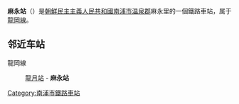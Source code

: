{{unreferenced|time=2015-01-15T04:37:23+00:00}}
{{朝鮮半島車站資訊
|公司色 = blue
|文字色 =
|站名 = 麻永站
|圖片 =
|pxl =
|圖片說明 =
|前一站 = [[龙月站_(南浦市)|龍月]]
|前一站距離 =
|後一站距離 =
|後一站 =
|所屬路線 = [[龍岡線|龍岡線]]
|距離 = 18.3
|起點站 = [[龙冈站|龙冈]]
|諺文 = 마영역
|朝鮮漢字 = 麻永驛
|文觀部式 =
|馬-賴式 = Mayŏng-yŏk
|副站名 =
|車站編號 =
|停站路線數 =
|所屬公司 = [[朝鮮民主主義人民共和國鐵道省|朝鮮民主主義人民共和國鐵道省]]
|所在地 =[[南浦市|南浦市]][[温泉郡|温泉郡]]麻永里
|車站構造 = 地面车站
|月台配置 =
|啟用年月日 =
|廢站年月日 =
|上下車人次 =
|統計年度 =
|轉車 =
|備註 =
|全寬備註 =
}}

'''麻永站'''（{{lang-ko|마영역}}）是[[朝鮮民主主義人民共和國|朝鮮民主主義人民共和國]][[南浦市|南浦市]][[温泉郡|温泉郡]]麻永里的一個鐵路車站，属于[[龍岡線|龍岡線]]。

==邻近车站==
龍岡線
:[[龙月站_(南浦市)|龍月站]] - '''麻永站'''

{{朝鲜铁路小作品}}

{{龍岡線}}
{{DEFAULTSORT:Mayong-yok}}
[[Category:南浦市鐵路車站|Category:南浦市鐵路車站]]
